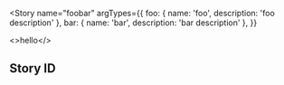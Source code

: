 
<Meta title="Addons/Docs/props" component={DocgenButton} />

<Story name="foobar" argTypes={{
    foo: { name: 'foo', description: 'foo description' },
    bar: { name: 'bar', description: 'bar description' },
  }}
>
  <>hello</>
</Story>

## Story ID

<Props story="foobar" />  

<!-- ## Story ID w/ components

<Props story="foobar" showComponents />  

## Components

<Props components={{ ButtonGroup, SubGroup }} />

## Docgen

<Props of={DocgenButton} />

## React.forwardRef

<Props of={ForwardRefButton} />

## React.memo

<Props of={MemoButton} /> -->
